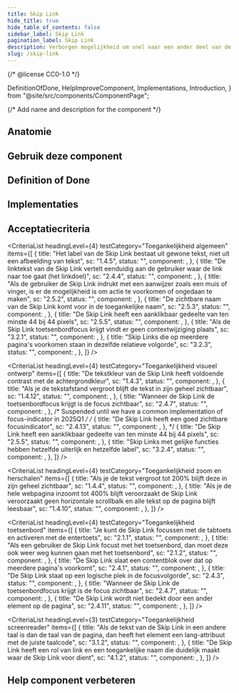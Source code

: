 ```yaml
---
title: Skip Link
hide_title: true
hide_table_of_contents: false
sidebar_label: Skip Link
pagination_label: Skip Link
description: Verborgen mogelijkheid om snel naar een ander deel van de pagina te navigeren zonder gebruik te maken van een muis of touchscreen.
slug: /skip-link
---
```


{/* @license CC0-1.0 */}

  DefinitionOfDone,
  HelpImproveComponent,
  Implementations,
  Introduction,
} from "@site/src/components/ComponentPage";

{/* Add name and description for the component */}


<Introduction component={component} headingLevel={1} description={description} />

<ComponentAliases component={component} />

## Anatomie

<ComponentAnatomy component={component} illustration={SkipLinkIllustration} />

## Gebruik deze component

<Markdown omitH1 headingLevel={3}>
  <Usage />
</Markdown>

## Definition of Done

<DefinitionOfDone component={component} headingLevel={3} />

## Implementaties

<Implementations component={component} headingLevel={3} />

## Acceptatiecriteria

<AcIntro />

<CriteriaList
  headingLevel={4}
  testCategory="Toegankelijkheid algemeen"
  items={[
    {
      title: "Het label van de Skip Link bestaat uit gewone tekst, niet uit een afbeelding van tekst",
      sc: "1.4.5",
      status: "",
      component: <Wcag145 />,
    },
    {
      title:
        "De linktekst van de Skip Link vertelt eenduidig aan de gebruiker waar de link naar toe gaat (het linkdoel)",
      sc: "2.4.4",
      status: "",
      component: <Wcag244 />,
    },
    {
      title:
        "Als de gebruiker de Skip Link indrukt met een aanwijzer zoals een muis of vinger, is er de mogelijkheid is om actie te voorkomen of ongedaan te maken",
      sc: "2.5.2",
      status: "",
      component: <Wcag252 />,
    },
    {
      title: "De zichtbare naam van de Skip Link komt voor in de toegankelijke naam",
      sc: "2.5.3",
      status: "",
      component: <Wcag253 />,
    },
    {
      title: "De Skip Link heeft een aanklikbaar gedeelte van ten minste 44 bij 44 pixels",
      sc: "2.5.5",
      status: "",
      component: <Wcag255 />,
    },
    {
      title: "Als de Skip Link toetsenbordfocus krijgt vindt er geen contextwijziging plaats",
      sc: "3.2.1",
      status: "",
      component: <Wcag321 />,
    },
    {
      title: "Skip Links die op meerdere pagina's voorkomen staan in dezelfde relatieve volgorde",
      sc: "3.2.3",
      status: "",
      component: <Wcag323 />,
    },
  ]}
/>

<CriteriaList
  headingLevel={4}
  testCategory="Toegankelijkheid visueel ontwerp"
  items={[
    {
      title: "De tekstkleur van de Skip Link heeft voldoende contrast met de achtergrondkleur",
      sc: "1.4.3",
      status: "",
      component: <Wcag143 />,
    },
    {
      title: "Als je de tekstafstand vergroot blijft de tekst in zijn geheel zichtbaar",
      sc: "1.4.12",
      status: "",
      component: <Wcag1412 />,
    },
    {
      title: "Wanneer de Skip Link de toetsenbordfocus krijgt is de focus zichtbaar",
      sc: "2.4.7",
      status: "",
      component: <Wcag247 />,
    },
    /* Suspended until we have a common implementation of focus-indicator in 2025Q1 */
    /*
{
  title: "De Skip Link heeft een goed zichtbare focusindicator",
  sc: "2.4.13",
  status: "",
  component: <Wcag2413 />,
},
 */
    {
      title: "De Skip Link heeft een aanklikbaar gedeelte van ten minste 44 bij 44 pixels",
      sc: "2.5.5",
      status: "",
      component: <Wcag255 />,
    },
    {
      title: "Skip Links met gelijke functies hebben hetzelfde uiterlijk en hetzelfde label",
      sc: "3.2.4",
      status: "",
      component: <Wcag324 />,
    },
  ]}
/>

<CriteriaList
  headingLevel={4}
  testCategory="Toegankelijkheid zoom en herschalen"
  items={[
    {
      title: "Als je de tekst vergroot tot 200% blijft deze in zijn geheel zichtbaar",
      sc: "1.4.4",
      status: "",
      component: <Wcag144 />,
    },
    {
      title:
        "Als je de hele webpagina inzoomt tot 400% blijft veroorzaakt de Skip Link veroorzaakt geen horizontale scrollbalk en alle tekst op de pagina blijft leesbaar",
      sc: "1.4.10",
      status: "",
      component: <Wcag1410 />,
    },
  ]}
/>

<CriteriaList
  headingLevel={4}
  testCategory="Toegankelijkheid toetsenbord"
  items={[
    {
      title: "Je kunt de Skip Link focussen met de tabtoets en activeren met de entertoets",
      sc: "2.1.1",
      status: "",
      component: <Wcag211 />,
    },
    {
      title:
        "Als een gebruiker de Skip Link focust met het toetsenbord, dan moet deze ook weer weg kunnen gaan met het toetsenbord",
      sc: "2.1.2",
      status: "",
      component: <Wcag212 />,
    },
    {
      title: "De Skip Link slaat een contentblok over dat op meerdere pagina's voorkomt",
      sc: "2.4.1",
      status: "",
      component: <Wcag241 />,
    },
    {
      title: "De Skip Link staat op een logische plek in de focusvolgorde",
      sc: "2.4.3",
      status: "",
      component: <Wcag243 />,
    },
    {
      title: "Wanneer de Skip Link de toetsenbordfocus krijgt is de focus zichtbaar",
      sc: "2.4.7",
      status: "",
      component: <Wcag247 />,
    },
    {
      title: "De Skip Link wordt niet bedekt door een ander element op de pagina",
      sc: "2.4.11",
      status: "",
      component: <Wcag2411 />,
    },
  ]}
/>

<CriteriaList
  headingLevel={3}
  testCategory="Toegankelijkheid screenreader"
  items={[
    {
      title:
        "Als de tekst van de Skip Link in een andere taal is dan de taal van de pagina, dan heeft het element een lang-attribuut met de juiste taalcode",
      sc: "3.1.2",
      status: "",
      component: <Wcag312 />,
    },
    {
      title:
        "De Skip Link heeft een rol van link en een toegankelijke naam die duidelijk maakt waar de Skip Link voor dient",
      sc: "4.1.2",
      status: "",
      component: <Wcag412 />,
    },
  ]}
/>

## Help component verbeteren

<HelpImproveComponent component={component} headingLevel={3} />
